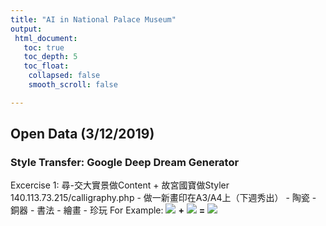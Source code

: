 ```yaml
---
title: "AI in National Palace Museum"
output:
 html_document:
   toc: true
   toc_depth: 5
   toc_float:
    collapsed: false
    smooth_scroll: false

---
```


## Open Data (3/12/2019)
  
### Style Transfer: Google Deep Dream Generator
 Excercise 1: 尋-交大實景做Content + 故宮國寶做Styler
 140.113.73.215/calligraphy.php
  - 做一新畫印在A3/A4上（下週秀出）
  - 陶瓷
  - 銅器
  - 書法
  - 繪畫
  - 珍玩
For Example:
![](https://i.imgur.com/22aJPFK.jpg)
**+**
![](https://i.imgur.com/nwjzwY2.jpg)
**=**
![](https://i.imgur.com/uigps19.jpg)